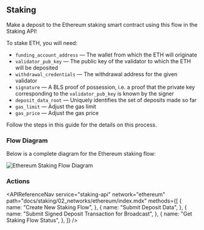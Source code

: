 
## Staking

Make a deposit to the Ethereum staking smart contract using this flow in the Staking API!

To stake ETH, you will need:

- `funding_account_address` &mdash; The wallet from which the ETH will originate
- `validator_pub_key` &mdash; The public key of the validator to which the ETH will be deposited
- `withdrawal_credentials` &mdash; The withdrawal address for the given validator
- `signature` &mdash; A BLS proof of possession, i.e. a proof that the private key corresponding to the `validator_pub_key` is known by the signer
- `deposit_data_root` &mdash; Uniquely identifies the set of deposits made so far
- `gas_limit` &mdash; Adjust the gas limit
- `gas_price` &mdash; Adjust the gas price

Follow the steps in this guide for the details on this process.

### Flow Diagram

Below is a complete diagram for the Ethereum staking flow:

<img src={img1} alt="Ethereum Staking Flow Diagram" className="inline-image" />

### Actions

<APIReferenceNav
  service="staking-api"
  network="ethereum"
  path="docs/staking/02_networks/ethereum/index.mdx"
  methods={[
    {
      name: "Create New Staking Flow",
    },
    {
      name: "Submit Deposit Data",
    },
    {
      name: "Submit Signed Deposit Transaction for Broadcast",
    },
    {
      name: "Get Staking Flow Status",
    },
  ]}
/>
